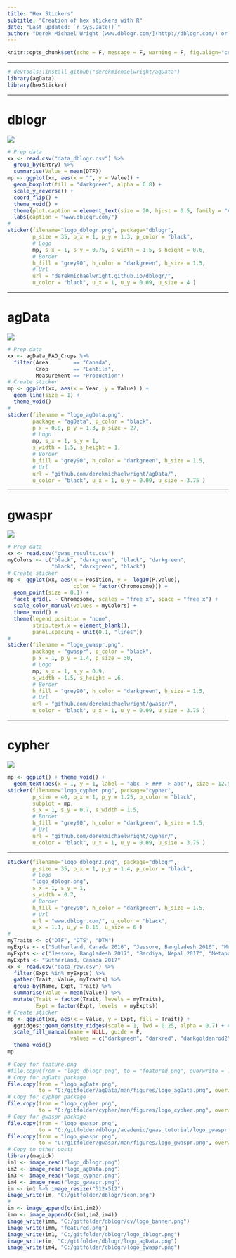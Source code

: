 ```yaml
---
title: "Hex Stickers"
subtitle: "Creation of hex stickers with R"
date: "Last updated: `r Sys.Date()`"
author: "Derek Michael Wright [www.dblogr.com/](http://dblogr.com/) or [derekmichaelwright.github.io/dblogr](https://derekmichaelwright.github.io/dblogr/) <derek.wright@usask.ca>"
---
```


```r
knitr::opts_chunk$set(echo = F, message = F, warning = F, fig.align="center")
```

---

```r
# devtools::install_github("derekmichaelwright/agData")
library(agData)
library(hexSticker)
```

---

# dblogr

![](logo_dblogr.png)

```r
# Prep data
xx <- read.csv("data_dblogr.csv") %>%
  group_by(Entry) %>%
  summarise(Value = mean(DTF))
mp <- ggplot(xx, aes(x = "", y = Value)) +
  geom_boxplot(fill = "darkgreen", alpha = 0.8) +
  scale_y_reverse() +
  coord_flip() +
  theme_void() +
  theme(plot.caption = element_text(size = 20, hjust = 0.5, family = "Aller_Rg")) +
  labs(caption = "www.dblogr.com/")
#
sticker(filename="logo_dblogr.png", package="dblogr", 
        p_size = 35, p_x = 1, p_y = 1.3, p_color = "black",
        # Logo
        mp, s_x = 1, s_y = 0.75, s_width = 1.5, s_height = 0.6,
        # Border
        h_fill = "grey90", h_color = "darkgreen", h_size = 1.5,
        # Url
        url = "derekmichaelwright.github.io/dblogr/", 
        u_color = "black", u_x = 1, u_y = 0.09, u_size = 4 )
```

---

# agData

![](logo_agData.png)

```r
# Prep data
xx <- agData_FAO_Crops %>% 
  filter(Area        == "Canada", 
         Crop        == "Lentils", 
         Measurement == "Production")
# Create sticker
mp <- ggplot(xx, aes(x = Year, y = Value) ) + 
  geom_line(size = 1) + 
  theme_void()
#
sticker(filename = "logo_agData.png",
        package = "agData", p_color = "black",
        p_x = 0.8, p_y = 1.3, p_size = 27,
        # Logo
        mp, s_x = 1, s_y = 1, 
        s_width = 1.5, s_height = 1,
        # Border 
        h_fill = "grey90", h_color = "darkgreen", h_size = 1.5,
        # Url
        url = "github.com/derekmichaelwright/agData/", 
        u_color = "black", u_x = 1, u_y = 0.09, u_size = 3.75 )
```

---

# gwaspr

![](logo_gwaspr.png)

```r
# Prep data
xx <- read.csv("gwas_results.csv")
myColors <- c("black", "darkgreen", "black", "darkgreen",
              "black", "darkgreen", "black")
# Create sticker
mp <- ggplot(xx, aes(x = Position, y = -log10(P.value), 
                     color = factor(Chromosome))) + 
  geom_point(size = 0.1) + 
  facet_grid(. ~ Chromosome, scales = "free_x", space = "free_x") +
  scale_color_manual(values = myColors) +
  theme_void() +
  theme(legend.position = "none",
        strip.text.x = element_blank(),
        panel.spacing = unit(0.1, "lines")) 
#
sticker(filename = "logo_gwaspr.png",
        package = "gwaspr", p_color = "black",
        p_x = 1, p_y = 1.4, p_size = 30,
        # Logo
        mp, s_x = 1, s_y = 0.9, 
        s_width = 1.5, s_height = .6,
        # Border 
        h_fill = "grey90", h_color = "darkgreen", h_size = 1.5,
        # Url
        url = "github.com/derekmichaelwright/gwaspr/", 
        u_color = "black", u_x = 1, u_y = 0.09, u_size = 3.75 )
```

---

# cypher

![](logo_cypher.png)

```r
mp <- ggplot() + theme_void() +
  geom_text(aes(x = 1, y = 1, label = "abc -> ### -> abc"), size = 12.5)
sticker(filename="logo_cypher.png", package="cypher", 
        p_size = 40, p_x = 1, p_y = 1.25, p_color = "black",
        subplot = mp,
        s_x = 1, s_y = 0.7, s_width = 1.5,
        # Border
        h_fill = "grey90", h_color = "darkgreen", h_size = 1.5,
        # Url
        url = "github.com/derekmichaelwright/cypher/", 
        u_color = "black", u_x = 1, u_y = 0.09, u_size = 3.75 )
```

---

```r
sticker(filename="logo_dblogr2.png", package="dblogr", 
        p_size = 35, p_x = 1, p_y = 1.4, p_color = "black",
        # Logo
        "logo_dblogr.png", 
        s_x = 1, s_y = 1, 
        s_width = 0.7,
        # Border
        h_fill = "grey90", h_color = "darkgreen", h_size = 1.5,
        # Url
        url = "www.dblogr.com/", u_color = "black",
        u_x = 1.1, u_y = 0.15, u_size = 6 )
#
myTraits <- c("DTF", "DTS", "DTM")
myExpts <- c("Sutherland, Canada 2016", "Jessore, Bangladesh 2016", "Metaponto, Italy 2016")
myExpts <- c("Jessore, Bangladesh 2017", "Bardiya, Nepal 2017", "Metaponto, Italy 2017")
myExpts <- "Sutherland, Canada 2017"
xx <- read.csv("data_raw.csv") %>%
  filter(Expt %in% myExpts) %>%
  gather(Trait, Value, myTraits) %>%
  group_by(Name, Expt, Trait) %>%
  summarise(Value = mean(Value)) %>%
  mutate(Trait = factor(Trait, levels = myTraits),
         Expt = factor(Expt, levels  = myExpts))
# Create sticker
mp <- ggplot(xx, aes(x = Value, y = Expt, fill = Trait)) + 
  ggridges::geom_density_ridges(scale = 1, lwd = 0.25, alpha = 0.7) + #rel_min_height = 0.01,   alpha = 0.9, scale = 0.8,
  scale_fill_manual(name = NULL, guide = F,
                    values = c("darkgreen", "darkred", "darkgoldenrod2")) +
  theme_void()
mp
```

```r
# Copy for feature.png
#file.copy(from = "logo_dblogr.png", to = "featured.png", overwrite = T)
# Copy for agData package
file.copy(from = "logo_agData.png", 
          to = "C:/gitfolder/agData/man/figures/logo_agData.png", overwrite = T)
# Copy for cypher package
file.copy(from = "logo_cypher.png", 
          to = "C:/gitfolder/cypher/man/figures/logo_cypher.png", overwrite = T)
# Copy for gwaspr package
file.copy(from = "logo_gwaspr.png",
          to = "C:/gitfolder/dblogr/academic/gwas_tutorial/logo_gwaspr.png", overwrite = T)
file.copy(from = "logo_gwaspr.png", 
          to = "C:/gitfolder/gwaspr/man/figures/logo_gwaspr.png", overwrite = T)
# Copy to other posts
library(magick)
im1 <- image_read("logo_dblogr.png")
im2 <- image_read("logo_agData.png")
im3 <- image_read("logo_cypher.png")
im4 <- image_read("logo_gwaspr.png")
im <- im1 %>% image_resize("512x512")
image_write(im, "C:/gitfolder/dblogr/icon.png")
#
im <- image_append(c(im1,im2))
imm <- image_append(c(im1,im2,im4))
image_write(imm, "C:/gitfolder/dblogr/cv/logo_banner.png")
image_write(imm, "featured.png")
image_write(im1, "C:/gitfolder/dblogr/logo_dblogr.png")
image_write(im, "C:/gitfolder/dblogr/logo_agData.png")
image_write(im4, "C:/gitfolder/dblogr/logo_gwaspr.png")
```
